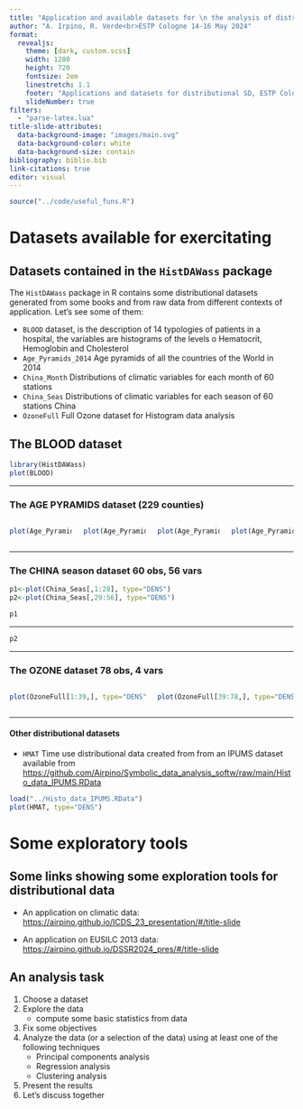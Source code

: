 ```yaml
---
title: "Application and available datasets for \n the analysis of distributional SD"
author: "A. Irpino, R. Verde<br>ESTP Cologne 14-16 May 2024"
format: 
  revealjs: 
    theme: [dark, custom.scss]
    width: 1280
    height: 720
    fontsize: 2em
    linestretch: 1.1
    footer: "Applications and datasets for distributional SD, ESTP Cologne 14-16 May 2024"
    slideNumber: true
filters:
  - "parse-latex.lua"
title-slide-attributes:
  data-background-image: "images/main.svg"
  data-background-color: white
  data-background-size: contain
bibliography: biblio.bib
link-citations: true
editor: visual
---
```


```r
source("../code/useful_funs.R")
```

# Datasets available for exercitating

## Datasets contained in the `HistDAWass` package

The `HistDAWass` package in R contains some distributional datasets generated from some books and from raw data from different contexts of application. Let's see some of them:

- `BLOOD` dataset, is the description of 14 typologies of patients in a hospital, the variables are histograms of the levels o Hematocrit, Hemoglobin and Cholesterol
- `Age_Pyramids_2014`	Age pyramids of all the countries of the World in 2014
- `China_Month`	Distributions of climatic variables for each month  of 60 stations
- `China_Seas`	Distributions of climatic variables for each season  of 60 stations China
- `OzoneFull`	Full Ozone dataset for Histogram data analysis

## The BLOOD dataset

```r
library(HistDAWass)
plot(BLOOD)
```

-----------

### The AGE PYRAMIDS dataset (229 counties)

::: columns
::: {.column width="25%"}

```r
plot(Age_Pyramids_2014[1:60,], type="DENS")
```

:::
::: {.column width="25%"}
```r
plot(Age_Pyramids_2014[61:120,], type="DENS")
```
:::
::: {.column width="25%"}
```r
plot(Age_Pyramids_2014[121:180,], type="DENS")
```
:::
::: {.column width="25%"}
```r
plot(Age_Pyramids_2014[181:229,], type="DENS")
```
:::
:::

---------

### The CHINA season dataset 60 obs, 56 vars

```r
p1<-plot(China_Seas[,1:28], type="DENS")
p2<-plot(China_Seas[,29:56], type="DENS")
```


```r
p1
```

-----------------

```r
p2
```

---------

### The OZONE dataset 78 obs, 4 vars

::: columns
::: {.column width="50%"}

```r
plot(OzoneFull[1:39,], type="DENS")
```

:::
::: {.column width="50%"}
```r
plot(OzoneFull[39:78,], type="DENS")
```
:::
:::

----------------

#### Other distributional datasets {.smaller}

- `HMAT` Time use distributional data created from from an IPUMS dataset available from <https://github.com/Airpino/Symbolic_data_analysis_softw/raw/main/Histo_data_IPUMS.RData>

```r
load("../Histo_data_IPUMS.RData")
plot(HMAT, type="DENS")
```


# Some exploratory tools

## Some links showing some exploration tools for distributional data

- An application on climatic data: <https://airpino.github.io/ICDS_23_presentation/#/title-slide>

- An application on EUSILC 2013 data: <https://airpino.github.io/DSSR2024_pres/#/title-slide>


## An analysis task

1. Choose a dataset 
2. Explore the data
    - compute some basic statistics from data
3. Fix some objectives
4. Analyze the data (or a selection of the data) using at least one of the following techniques
   - Principal components analysis
   - Regression analysis
   - Clustering analysis
5. Present the results
6. Let's discuss together